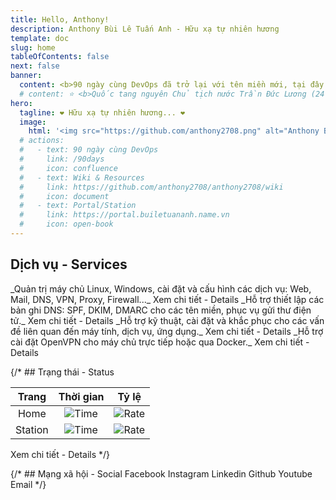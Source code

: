 ```yaml
---
title: Hello, Anthony!
description: Anthony Bùi Lê Tuấn Anh - Hữu xạ tự nhiên hương
template: doc
slug: home
tableOfContents: false
next: false
banner: 
  content: <b>90 ngày cùng DevOps đã trở lại với tên miền mới, tại đây! 🏡</b>
  # content: ⭐ <b>Quốc tang nguyên Chủ tịch nước Trần Đức Lương (24 - 25/05/2025)</b> ⭐
hero:
  tagline: ❤ Hữu xạ tự nhiên hương... ❤
  image:
    html: '<img src="https://github.com/anthony2708.png" alt="Anthony Bùi Lê Tuấn Anh" style="margin-left: auto; margin-right: auto; border-radius: 50%; width: 250px; height: 250px;"/>'
  # actions:
  #   - text: 90 ngày cùng DevOps
  #     link: /90days
  #     icon: confluence
  #   - text: Wiki & Resources
  #     link: https://github.com/anthony2708/anthony2708/wiki
  #     icon: document
  #   - text: Portal/Station
  #     link: https://portal.builetuananh.name.vn
  #     icon: open-book
---
```



## Dịch vụ - Services

<CardGrid>
  <Card title="Quản trị máy chủ - Server Administration" icon="linux">
    _Quản trị máy chủ Linux, Windows, cài đặt và cấu hình các dịch vụ: Web, Mail, DNS, VPN, Proxy, Firewall..._
    <LinkButton href="https://www.fiverr.com/s/zW2qlGe" variant="primary" icon="random">
      Xem chi tiết - Details
    </LinkButton>
  </Card>
  <Card title="Bản ghi thư điện tử - Email DNS" icon="email">
    _Hỗ trợ thiết lập các bản ghi DNS: SPF, DKIM, DMARC cho các tên miền, phục vụ gửi thư điện tử._
    <LinkButton href="https://www.fiverr.com/s/ak82oXW" variant="primary" icon="random">
      Xem chi tiết - Details
    </LinkButton>
  </Card>
  <Card title="Hỗ trợ kỹ thuật - Helpdesk Services" icon="seti:windows">
    _Hỗ trợ kỹ thuật, cài đặt và khắc phục cho các vấn đề liên quan đến máy tính, dịch vụ, ứng dụng._
    <LinkButton href="https://www.fiverr.com/s/kLvNbNw" variant="primary" icon="random">
      Xem chi tiết - Details
    </LinkButton>
  </Card>
  <Card title="OpenVPN" icon="seti:lock">
    _Hỗ trợ cài đặt OpenVPN cho máy chủ trực tiếp hoặc qua Docker._
    <LinkButton href="https://www.fiverr.com/s/WEmxdqQ" variant="primary" icon="random">
      Xem chi tiết - Details
    </LinkButton>
  </Card>
</CardGrid>

{/* ## Trạng thái - Status

|   Trang   | Thời gian | Tỷ lệ |
|:---------:|:---------:|-------|
|   Home    |![Time](https://img.shields.io/endpoint?url=https%3A%2F%2Fraw.githubusercontent.com%2Fanthony2708%2Fstatus%2Frefs%2Fheads%2Fmaster%2Fapi%2Fmain-website%2Fresponse-time.json)|![Rate](https://img.shields.io/endpoint?url=https%3A%2F%2Fraw.githubusercontent.com%2Fanthony2708%2Fstatus%2Frefs%2Fheads%2Fmaster%2Fapi%2Fmain-website%2Fuptime.json)|
|  Station  |![Time](https://img.shields.io/endpoint?url=https%3A%2F%2Fraw.githubusercontent.com%2Fanthony2708%2Fstatus%2Frefs%2Fheads%2Fmaster%2Fapi%2Fservice-portal%2Fresponse-time.json)|![Rate](https://img.shields.io/endpoint?url=https%3A%2F%2Fraw.githubusercontent.com%2Fanthony2708%2Fstatus%2Frefs%2Fheads%2Fmaster%2Fapi%2Fservice-portal%2Fuptime.json)|

<LinkButton 
  href="https://status.builetuananh.name.vn"
  variant="primary"
  icon="random">
Xem chi tiết - Details
</LinkButton> */}

{/* ## Mạng xã hội - Social
<LinkButton href="https://facebook.com/buile.tuananh" icon="facebook">Facebook</LinkButton>
<LinkButton href="https://instagram.com/yourlove.anthony2708" icon="instagram">Instagram</LinkButton>
<LinkButton href="https://linkedin.com/in/anthony2708" icon="linkedin">Linkedin</LinkButton>
<LinkButton href="https://github.com/anthony2708" icon="github">Github</LinkButton>
<LinkButton href="https://youtube.com/@yourlove.anthony2708" icon="youtube">Youtube</LinkButton>
<LinkButton href="mailto:builetuananh2708@gmail.com" icon="email">Email</LinkButton> */}